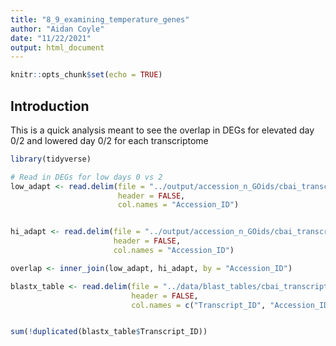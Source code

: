 ```yaml
---
title: "8_9_examining_temperature_genes"
author: "Aidan Coyle"
date: "11/22/2021"
output: html_document
---
```


```r
knitr::opts_chunk$set(echo = TRUE)
```

## Introduction

This is a quick analysis meant to see the overlap in DEGs for elevated day 0/2 and lowered day 0/2 for each transcriptome

```r
library(tidyverse)
```


```r
# Read in DEGs for low days 0 vs 2
low_adapt <- read.delim(file = "../output/accession_n_GOids/cbai_transcriptomev2.0/DEG_IDs/low0_vs_low2_indiv_DEG_IDs.txt", 
                        header = FALSE,
                        col.names = "Accession_ID")


hi_adapt <- read.delim(file = "../output/accession_n_GOids/cbai_transcriptomev2.0/DEG_IDs/elev0_vs_elev2_indiv_DEG_IDs.txt",
                       header = FALSE,
                       col.names = "Accession_ID")

overlap <- inner_join(low_adapt, hi_adapt, by = "Accession_ID")
```

```r
blastx_table <- read.delim(file = "../data/blast_tables/cbai_transcriptomev2.0_blast_table.txt",
                           header = FALSE,
                           col.names = c("Transcript_ID", "Accession_ID", 1:10))


sum(!duplicated(blastx_table$Transcript_ID))

```

